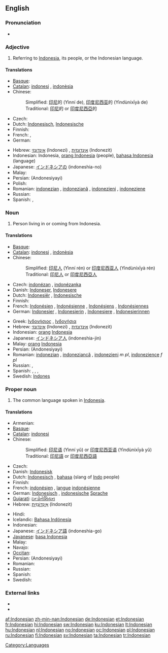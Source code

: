 {{interwiktionary|code=id}}
{{also|indonesian}}
==English==
{{wikipedia}}

===Pronunciation===
* {{audio|en-us-Indonesian.ogg|Audio (US)}}
*: {{rhymes|iːʒən}}

===Adjective===
{{en-adj|-}}

# Referring to [[Indonesia]], its people, or the Indonesian language.

====Translations====
{{trans-top|referring to [[Indonesia]]}}
* [[Basque]]: {{t|eu|indonesiar|xs=Basque}}
* [[Catalan]]: [[indonesi]] {{m}}, [[indonèsia]] {{f}}
* Chinese:
*: Simplified: [[印尼]]的 (Yìnní de), [[印度尼西亚]]的 (Yìndùníxīyà de)
*: Traditional: [[印尼]]的 or [[印度尼西亞]]的
* Czech: {{t-|cs|indonéský}}
* Dutch: [[Indonesisch]], [[Indonesische]]
* Finnish: {{t+|fi|indonesialainen}}
* French: {{t+|fr|indonésien|m}}, {{t+|fr|indonésienne|f}}
* German: {{t+|de|indonesisch}}
{{trans-mid}}
* Hebrew: [[אינדונזי]] (Indonezi) {{m}}, [[אינדונזית]] (Indonezit) {{f}}
* Indonesian: Indonesia, [[orang Indonesia]] (people), [[bahasa Indonesia]] (language)
* Japanese: [[インドネシアの]] (indoneshia-no)
* Malay: {{t-|ms|Indonesia|xs=Malay}}
* Persian: {{fa-Arab|[[اندونزیایی]]}} (Andonesiyayi)
* Polish: {{t+|pl|indonezyjski|m}}
* Romanian: [[indonezian]] {{m}}, [[indoneziană]] {{f}}, [[indonezieni]] {{m|p}}, [[indoneziene]] {{f|p}}
* Russian: {{t|ru|индонезийский|tr=indonezíjskij|sc=Cyrl}}
* Spanish: {{t+|es|indonesio|m}}, {{t-|es|indonesia|f}}
{{trans-bottom}}

===Noun===
{{en-noun}}

# Person living in or coming from Indonesia.

====Translations====
{{trans-top|person}}
* [[Basque]]: {{t|eu|indonesiar|xs=Basque}}
* [[Catalan]]: [[indonesi]] {{m}}, [[indonèsia]] {{f}}
* Chinese:
*: Simplified: [[印尼人]] (Yìnní rén) or [[印度尼西亚人]] (Yìndùníxīyà rén)
*: Traditional: [[印尼人]] or [[印度尼西亞人]]
* Czech: [[indonézan]] {{m}}, [[indonézanka]] {{f}}
* Danish: [[Indoneser]], [[Indonesere]] {{p}}
* Dutch: [[Indonesiër]] {{m}}, [[Indonesische]] {{f}}
* Finnish: {{t+|fi|indonesialainen}}
* French: [[Indonésien]] {{m}}, [[Indonésienne]] {{f}}, [[Indonésiens]] {{m|p}}, [[Indonésiennes]] {{f|p}}
* German: [[Indonesier]] {{m}}, [[Indonesierin]] {{f}}, [[Indonesiere]] {{m|p}}, [[Indonesierinnen]] {{f|p}}
{{trans-mid}}
* Greek: [[Ινδονήσιος]] {{m}}, [[Ινδονήσια]] {{f}}
* Hebrew: [[אינדונזי]] (Indonezi) {{m}}, [[אינדונזית]] (Indonezit) {{f}}
* Indonesian: [[orang]] [[Indonesia]]
* Japanese: [[インドネシア人]] (indoneshia-jin)
* Malay: [[orang]] [[Indonesia]]
* Persian: {{fa-Arab|[[اندونزیایی]]}} (Andonesiyayi)
* Romanian: [[indonezian]] {{m}}, [[indoneziancă]] {{f}}, [[indonezieni]] ''m pl'', [[indonezience]] ''f pl''
* Russian: {{t|ru|индонезиец|m|tr=indonezíjec|sc=Cyrl}},  {{t|ru|индонезийка|f|tr=indonezíjka|sc=Cyrl}}
* Spanish: {{t+|es|indonesio|m}}, {{t-|es|indonesia|f}}, {{t-|es|indonesios|m|p}}, {{t-|es|indonesias|f|p}}
* Swedish: [[Indones]]
{{trans-bottom}}

===Proper noun===
{{en-proper noun}}

# The common language spoken in [[Indonesia]].

====Translations====
{{trans-top|language}}
* Armenian: {{t-|hy|ինդոնեզերեն|tr=indonezeren}}
* [[Basque]]: {{t|eu|indonesiera|xs=Basque}}
* [[Catalan]]: [[indonesi]] {{m}}
* Chinese:
*: Simplified: [[印尼语]] (Yìnní yǔ) or [[印度尼西亚语]] (Yìndùníxīyà yǔ)
*: Traditional: [[印尼語]] or [[印度尼西亞語]]
* Czech: {{t+|cs|indonéština|f}}
* Danish: [[Indonesisk]]
* Dutch: [[Indonesisch]] {{n}}, [[bahasa]] (slang of [[Indo]] people)
* Finnish: {{t+|fi|indonesia}}
* French: [[indonésien]] {{m}}, [[langue]] [[indonésienne]] {{f}}
* German: [[Indonesisch]] {{n}}, [[indonesische]] [[Sprache]] {{f}}
* [[Gujarati]]: [[ઇન્ડોનેશિયન]]
* Hebrew: [[אינדונזית|אִינְדּוֹנֶזִית]] (Indonezit)
{{trans-mid}}
* Hindi: {{t+|hi|इन्डोनेशियन|xs=Hindi}}
* Icelandic: [[Bahasa Indónesía]]
* Indonesian: {{t+|id|bahasa Indonesia|xs=Indonesian}}
* Japanese: [[インドネシア語]] (indoneshia-go)
* [[Javanese]]: [[basa Indonesia]]
* Malay: {{t-|ms|bahasa Indonesia|xs=Malay}}
* Navajo: {{tø|nv|Indoníízha bizaad}}
* [[Occitan]]: {{t+|oc|indonesian|m|xs=Occitan}}
* Persian: {{fa-Arab|[[اندونزیایی]]}} (Andonesiyayi)
* Romanian: {{t+|ro|indoneziană|f}}
* Russian: {{t|ru|индонезийский|m|tr=indonezíjskij|sc=Cyrl}}
* Spanish: {{t+|es|indonesio|m}}
* Swedish: {{t+|sv|indonesiska|c}}
{{trans-bottom}}

===External links===
* {{ISO 639|link=Ethnologue|1code=id|code=ind}}
* {{websters-online}}

[[Category:Languages]]

[[af:Indonesian]]
[[zh-min-nan:Indonesian]]
[[de:Indonesian]]
[[et:Indonesian]]
[[fr:Indonesian]]
[[hi:Indonesian]]
[[sw:Indonesian]]
[[ku:Indonesian]]
[[lt:Indonesian]]
[[hu:Indonesian]]
[[nl:Indonesian]]
[[no:Indonesian]]
[[oc:Indonesian]]
[[pl:Indonesian]]
[[ru:Indonesian]]
[[fi:Indonesian]]
[[sv:Indonesian]]
[[ta:Indonesian]]
[[tr:Indonesian]]